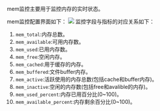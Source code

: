 mem监控主要用于监控内存的实时状态。

mem监控配置界面如下：
![](https://dn-odum9helk.qbox.me/Fqb8AJTfgF-Se9JKrYIE5gYRFjDK)
监控字段与指标的对应关系如下：

1. `mem_total`:内存总数。
2. `mem_available`:可用内存数。
3. `mem_used`:已用内存数。
4. `mem_free`:空闲内存。
5. `mem_cached`:用于缓存的内存。
6. `mem_buffered`:文件buffer内存。
7. `mem_active`:活跃使用的内存总数(包括cache和buffer内存)。
8. `mem_inactive`:空闲的内存数(包括free和avalible的内存)。
9. `mem_used_percent`:内存已用百分比(0~100)。
10. `mem_available_percent`:内存剩余百分比(0~100)。
